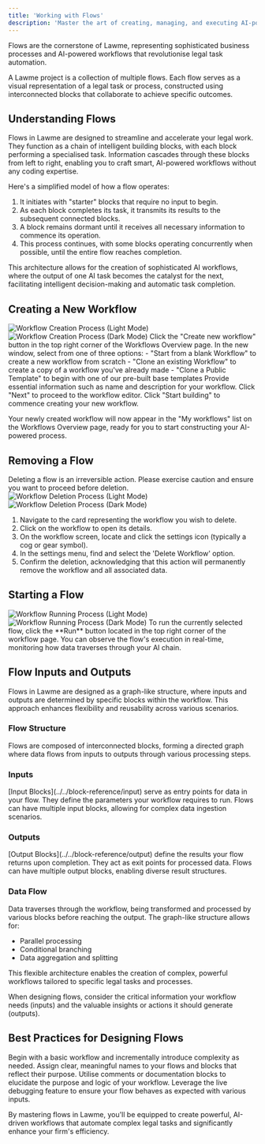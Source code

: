 ```yaml
---
title: 'Working with Flows'
description: 'Master the art of creating, managing, and executing AI-powered workflows in Lawme'
---
```



<Callout type="info">
  Flows are the cornerstone of Lawme, representing sophisticated business processes and AI-powered workflows that revolutionise legal task automation.
</Callout>

A Lawme project is a collection of multiple flows. Each flow serves as a visual representation of a legal task or process, constructed using interconnected blocks that collaborate to achieve specific outcomes.

## Understanding Flows

Flows in Lawme are designed to streamline and accelerate your legal work. They function as a chain of intelligent building blocks, with each block performing a specialised task. Information cascades through these blocks from left to right, enabling you to craft smart, AI-powered workflows without any coding expertise.

Here's a simplified model of how a flow operates:

1. It initiates with "starter" blocks that require no input to begin.
2. As each block completes its task, it transmits its results to the subsequent connected blocks.
3. A block remains dormant until it receives all necessary information to commence its operation.
4. This process continues, with some blocks operating concurrently when possible, until the entire flow reaches completion.

This architecture allows for the creation of sophisticated AI workflows, where the output of one AI task becomes the catalyst for the next, facilitating intelligent decision-making and automatic task completion.

## Creating a New Workflow

<Frame>
  <img src="../assets/workflows_new_light.gif" alt="Workflow Creation Process (Light Mode)" className="block dark:hidden" />
  <img src="../assets/workflows_new_dark.gif" alt="Workflow Creation Process (Dark Mode)" className="hidden dark:block" />
</Frame>

<Steps>
  <Step title="Initiate Workflow Creation">
    Click the "Create new workflow" button in the top right corner of the Workflows Overview page.
  </Step>
  <Step title="Choose Workflow Type">
    In the new window, select from one of three options:
    - "Start from a blank Workflow" to create a new workflow from scratch
    - "Clone an existing Workflow" to create a copy of a workflow you've already made
    - "Clone a Public Template" to begin with one of our pre-built base templates
  </Step>
  <Step title="Configure Workflow Details">
    Provide essential information such as name and description for your workflow.
  </Step>
  <Step title="Access Workflow Editor">
    Click "Next" to proceed to the workflow editor.
  </Step>
  <Step title="Begin Building">
    Click "Start building" to commence creating your new workflow.
  </Step>
</Steps>

Your newly created workflow will now appear in the "My workflows" list on the Workflows Overview page, ready for you to start constructing your AI-powered process.

## Removing a Flow

<Warning>
  Deleting a flow is an irreversible action. Please exercise caution and ensure you want to proceed before deletion.
</Warning>

<Frame>
  <img src="../assets/workflows_delete_light.gif" alt="Workflow Deletion Process (Light Mode)" className="block dark:hidden" />
  <img src="../assets/workflows_delete_dark.gif" alt="Workflow Deletion Process (Dark Mode)" className="hidden dark:block" />
</Frame>

1. Navigate to the card representing the workflow you wish to delete.
2. Click on the workflow to open its details.
3. On the workflow screen, locate and click the settings icon (typically a cog or gear symbol).
4. In the settings menu, find and select the 'Delete Workflow' option.
5. Confirm the deletion, acknowledging that this action will permanently remove the workflow and all associated data.

## Starting a Flow

<Frame>
  <img src="../assets/workflows_run_light.gif" alt="Workflow Running Process (Light Mode)" className="block dark:hidden" />
  <img src="../assets/workflows_run_dark.gif" alt="Workflow Running Process (Dark Mode)" className="hidden dark:block" />
</Frame>

<Card title="Executing Your Workflow" icon="play">
  To run the currently selected flow, click the **Run** button located in the top right corner of the workflow page. You can observe the flow's execution in real-time, monitoring how data traverses through your AI chain.
</Card>

## Flow Inputs and Outputs

Flows in Lawme are designed as a graph-like structure, where inputs and outputs are determined by specific blocks within the workflow. This approach enhances flexibility and reusability across various scenarios.

### Flow Structure

<Card title="Graph-like Design" icon="diagram-project">
  Flows are composed of interconnected blocks, forming a directed graph where data flows from inputs to outputs through various processing steps.
</Card>

### Inputs

<CardGroup cols={2}>
  <Card title="Input Blocks" icon="arrow-right-to-bracket">
    [Input Blocks](../../block-reference/input) serve as entry points for data in your flow. They define the parameters your workflow requires to run.
  </Card>
  <Card title="Multiple Inputs" icon="layer-group">
    Flows can have multiple input blocks, allowing for complex data ingestion scenarios.
  </Card>
</CardGroup>

### Outputs

<CardGroup cols={2}>
  <Card title="Output Blocks" icon="arrow-right-from-bracket">
    [Output Blocks](../../block-reference/output) define the results your flow returns upon completion. They act as exit points for processed data.
  </Card>
  <Card title="Multiple Outputs" icon="share-nodes">
    Flows can have multiple output blocks, enabling diverse result structures.
  </Card>
</CardGroup>

### Data Flow

Data traverses through the workflow, being transformed and processed by various blocks before reaching the output. The graph-like structure allows for:

- Parallel processing
- Conditional branching
- Data aggregation and splitting

This flexible architecture enables the creation of complex, powerful workflows tailored to specific legal tasks and processes.

<Tip>
  When designing flows, consider the critical information your workflow needs (inputs) and the valuable insights or actions it should generate (outputs).
</Tip>

## Best Practices for Designing Flows

<CardGroup cols={2}>
  <Card title="Start Simple" icon="seedling">
    Begin with a basic workflow and incrementally introduce complexity as needed.
  </Card>
  <Card title="Use Descriptive Names" icon="tag">
    Assign clear, meaningful names to your flows and blocks that reflect their purpose.
  </Card>
  <Card title="Document Your Flow" icon="book">
    Utilise comments or documentation blocks to elucidate the purpose and logic of your workflow.
  </Card>
  <Card title="Test Thoroughly" icon="vial">
    Leverage the live debugging feature to ensure your flow behaves as expected with various inputs.
  </Card>
</CardGroup>

By mastering flows in Lawme, you'll be equipped to create powerful, AI-driven workflows that automate complex legal tasks and significantly enhance your firm's efficiency.
